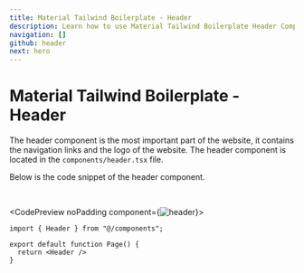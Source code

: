 ```yaml
---
title: Material Tailwind Boilerplate - Header
description: Learn how to use Material Tailwind Boilerplate Header Component.
navigation: []
github: header
next: hero
---
```


# Material Tailwind Boilerplate - Header

The header component is the most important part of the website, it contains the navigation links and the logo of the website. The header component is located in the <Code>components/header.tsx</Code> file.

Below is the code snippet of the header component.

<br />

<CodePreview noPadding component={<Image src="/boilerplate/header.png" alt="header" width={1024} height={1024} className="w-full" />}>
```tsx
import { Header } from "@/components";

export default function Page() {
  return <Header />
}
```
</CodePreview>
